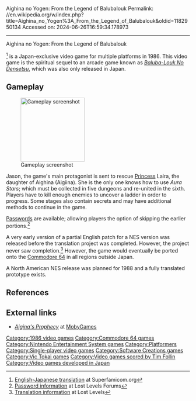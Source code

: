 Aighina no Yogen: From the Legend of Balubalouk
Permalink: //en.wikipedia.org/w/index.php?title=Aighina_no_Yogen%3A_From_the_Legend_of_Balubalouk&oldid=1182950134
Accessed on: 2024-06-26T16:59:34.178973



------
Aighina no Yogen: From the Legend of Balubalouk
{{rewrite|date=January 2013}}

{{Infobox video game
|title = Aighina no Yogen: From the Legend of Balubalouk
|image = BalubaloukBoxShotNES.jpg
|caption = Family Computer cover art
|developer = [[Vic Tokai]] <br> [[Software Creations (UK)|Software Creations]] (Commodore 64)
|publisher = Vic Tokai
|composer = [[Tim Follin]] <small>(C64)</small><br>Michiharu Hasuya <small>(Famicom)</small>
|released = '''Family Computer:''' {{vgrelease|JP|November 21, 1986<ref>[http://www.gamefaqs.com/nes/578328-aigiina-no-yogen-balubalouk-no-densetsu-yori/data ''Aigiina no Yogen: From the Legend of Balubalouk'' (Family Computer)] at [[GameFAQs]]</ref>}} '''Commodore 64:''' {{vgrelease|NA|1988|EU|1988<ref>[http://www.gamefaqs.com/c64/926716-aiginas-prophecy/data ''Aiginia's Prophecy'' (Commodore 64)] at [[GameFAQs]]</ref>}}
|genre = [[Action game|2D action]] [[platform game|platformer]]
|modes = [[Single-player video game|Single-player]]
|platforms = [[Nintendo Entertainment System|Family Computer]] <br> [[Commodore 64]]
}}

{{nihongo|'''''Aighina no Yogen: From the Legend of Balubalouk'''''|アイギーナの予言 バルバルークの伝説より|Aigīna no yogen barubarūku no densetsu yori|lit. "Aighina's Prophecy: From the Legend of Balubalouk"}}<ref>[http://superfamicom.org/famicom/info/aigiina-no-yogen-from-the-legend-of-balubalouk English-Japanese translation] at Superfamicom.org</ref> is a Japan-exclusive video game for multiple platforms in 1986. This video game is the spiritual sequel to an arcade game known as ''[[Baluba-Louk No Densetsu]]'', which was also only released in Japan.

==Gameplay==
[[File:AnYBnDScreenshot.jpg|175px|left|thumb|Gameplay screenshot]]

Jason, the game's main protagonist is sent to rescue [[Princess]] Laira, the daughter of Aighina (Aigiina). She is the only one knows how to use ''Aura Stars''; which must be collected in five dungeons and re-united in the sixth. Players have to kill enough enemies to uncover a ladder in order to progress. Some stages also contain secrets and may have additional methods to continue in the game.

[[Password (video gaming)|Passwords]] are available; allowing players the option of skipping the earlier portions.<ref>[http://forums.lostlevels.org/viewtopic.php?t=2042 Password information] at Lost Levels Forums</ref>

A very early version of a partial English patch for a NES version was released before the translation project was completed. However, the project never saw completion.<ref>[http://unreleased.lostlevels.org/game.php?number=1194 Translation information] at Lost Levels</ref> However, the game would eventually be ported onto the [[Commodore 64]] in all regions outside Japan.

A North American NES release was planned for 1988 and a fully translated prototype exists.

==References==
{{reflist}}

==External links==
*[http://www.mobygames.com/game/aiginas-prophecy ''Aigina's Prophecy''] at [[MobyGames]]

[[Category:1986 video games]]
[[Category:Commodore 64 games]]
[[Category:Nintendo Entertainment System games]]
[[Category:Platformers]]
[[Category:Single-player video games]]
[[Category:Software Creations games]]
[[Category:Vic Tokai games]]
[[Category:Video games scored by Tim Follin]]
[[Category:Video games developed in Japan]]

{{action-videogame-stub}}